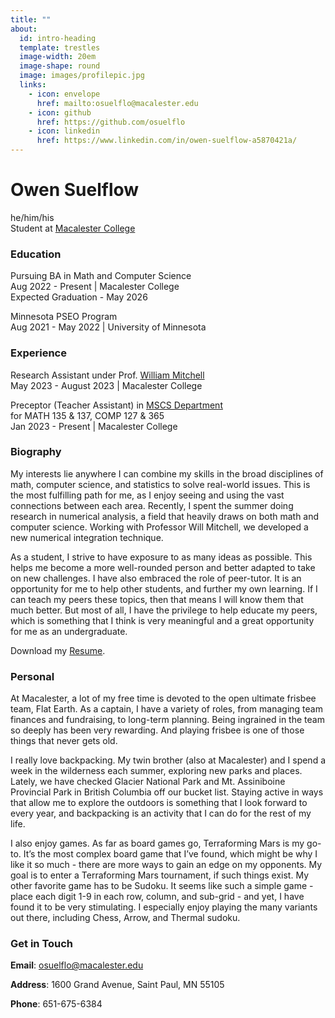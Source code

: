 ```yaml
---
title: ""
about:
  id: intro-heading
  template: trestles
  image-width: 20em
  image-shape: round
  image: images/profilepic.jpg
  links:
    - icon: envelope
      href: mailto:osuelflo@macalester.edu
    - icon: github
      href: https://github.com/osuelflo
    - icon: linkedin
      href: https://www.linkedin.com/in/owen-suelflow-a5870421a/
---
```


::: {#intro-heading}
# Owen Suelflow

he/him/his <br> Student at <a href="https://www.macalester.edu/" target="_blank" rel="noopener">Macalester College</a>

### Education

Pursuing BA in Math and Computer Science <br> Aug 2022 - Present \| Macalester College <br> Expected Graduation - May 2026

Minnesota PSEO Program <br> Aug 2021 - May 2022 \| University of Minnesota

### Experience

Research Assistant under Prof. <a href="https://sites.google.com/macalester.edu/willmitchell/home?pli=1" target="_blank" rel="noopener">William Mitchell</a> <br> May 2023 - August 2023 \| Macalester College

Preceptor (Teacher Assistant) in <a href="https://www.macalester.edu/mscs/" target="_blank" rel="noopener">MSCS Department</a> <br> for MATH 135 & 137, COMP 127 & 365 <br> Jan 2023 - Present \| Macalester College
:::

### Biography

My interests lie anywhere I can combine my skills in the broad disciplines of math, computer science, and statistics to solve real-world issues. This is the most fulfilling path for me, as I enjoy seeing and using the vast connections between each area. Recently, I spent the summer doing research in numerical analysis, a field that heavily draws on both math and computer science. Working with Professor Will Mitchell, we developed a new numerical integration technique.

As a student, I strive to have exposure to as many ideas as possible. This helps me become a more well-rounded person and better adapted to take on new challenges. I have also embraced the role of peer-tutor. It is an opportunity for me to help other students, and further my own learning. If I can teach my peers these topics, then that means I will know them that much better. But most of all, I have the privilege to help educate my peers, which is something that I think is very meaningful and a great opportunity for me as an undergraduate.

<i class='bi-download'></i> Download my <a href="https://drive.google.com/file/d/1xzLTDhjCv1pnCIK_hU0IOKs9LEyyTdsX/view?usp=sharing" target="_blank">Resume</a>.

### Personal

At Macalester, a lot of my free time is devoted to the open ultimate frisbee team, Flat Earth. As a captain, I have a variety of roles, from managing team finances and fundraising, to long-term planning. Being ingrained in the team so deeply has been very rewarding. And playing frisbee is one of those things that never gets old.

I really love backpacking. My twin brother (also at Macalester) and I spend a week in the wilderness each summer, exploring new parks and places. Lately, we have checked Glacier National Park and Mt. Assiniboine Provincial Park in British Columbia off our bucket list. Staying active in ways that allow me to explore the outdoors is something that I look forward to every year, and backpacking is an activity that I can do for the rest of my life.

I also enjoy games. As far as board games go, Terraforming Mars is my go-to. It's the most complex board game that I've found, which might be why I like it so much - there are more ways to gain an edge on my opponents. My goal is to enter a Terraforming Mars tournament, if such things exist. My other favorite game has to be Sudoku. It seems like such a simple game - place each digit 1-9 in each row, column, and sub-grid - and yet, I have found it to be very stimulating. I especially enjoy playing the many variants out there, including Chess, Arrow, and Thermal sudoku.

### Get in Touch

**Email**: <a href='mailto:osuelflo@macalester.edu'>osuelflo\@macalester.edu</a>

**Address**: 1600 Grand Avenue, Saint Paul, MN 55105

**Phone**: 651-675-6384
